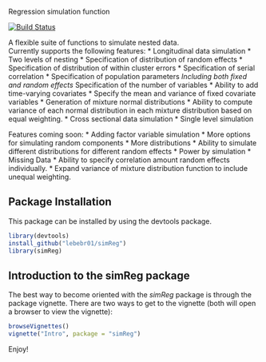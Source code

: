 Regression simulation function

[![Build Status](https://travis-ci.org/lebebr01/simReg.svg?branch=master)](https://travis-ci.org/lebebr01/simReg)

A flexible suite of functions to simulate nested data.  
Currently supports the following features:
* Longitudinal data simulation
* Two levels of nesting
* Specification of distribution of random effects
* Specification of distribution of within cluster errors
* Specification of serial correlation
* Specification of population parameters
 *Including both fixed and random effects
* Specification of the number of variables
 * Ability to add time-varying covariates
 * Specify the mean and variance of fixed covariate variables
* Generation of mixture normal distributions
 * Ability to compute variance of each normal distribution in each mixture distribution
   based on equal weighting.
* Cross sectional data simulation
* Single level simulation

Features coming soon:
* Adding factor variable simulation
* More options for simulating random components
 * More distributions
 * Ability to simulate different distributions for different random effects
* Power by simulation
* Missing Data
* Ability to specify correlation amount random effects individually.
* Expand variance of mixture distribution function to include unequal weighting.

## Package Installation
This package can be installed by using the devtools package.

```r
library(devtools)
install_github("lebebr01/simReg")
library(simReg)
```

## Introduction to the simReg package
The best way to become oriented with the *simReg* package is through the package vignette.  There are two ways to get to the vignette (both will open a browser to view the vignette):

```r
browseVignettes()
vignette("Intro", package = "simReg")
```

Enjoy!
